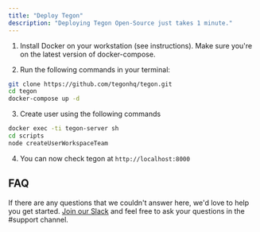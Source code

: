 ```yaml
---
title: "Deploy Tegon"
description: "Deploying Tegon Open-Source just takes 1 minute."
---
```


1. Install Docker on your workstation (see instructions). Make sure you're on the latest version of docker-compose.

2. Run the following commands in your terminal:

```bash
git clone https://github.com/tegonhq/tegon.git
cd tegon
docker-compose up -d
```

3. Create user using the following commands

```bash
docker exec -ti tegon-server sh
cd scripts
node createUserWorkspaceTeam
```

4. You can now check tegon at `http://localhost:8000`


## FAQ

If there are any questions that we couldn't answer here, we'd love to help you get started. [Join our Slack](https://join.slack.com/t/tegoncommunity/shared_invite/zt-2i1e781ip-zwauijRV9TRtRKoJi3tqng) and feel free to ask your questions in the #support channel.

